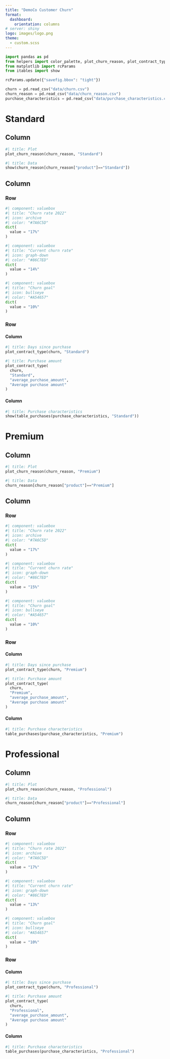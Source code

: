 ```yaml
---
title: "DemoCo Customer Churn"
format: 
  dashboard:
    orientation: columns
# server: shiny
logo: images/logo.png
theme:
  - custom.scss
---
```


```python
import pandas as pd
from helpers import color_palette, plot_churn_reason, plot_contract_type, table_purchases
from matplotlib import rcParams
from itables import show

rcParams.update({"savefig.bbox": "tight"})

churn = pd.read_csv("data/churn.csv")
churn_reason = pd.read_csv("data/churn_reason.csv")
purchase_characteristics = pd.read_csv("data/purchase_characteristics.csv")
```

# Standard

## Column {.tabset}

```python
#| title: Plot
plot_churn_reason(churn_reason, "Standard")
```

```python
#| title: Data
show(churn_reason[churn_reason["product"]=="Standard"])
```

## Column {width=65%}

### Row

```python
#| component: valuebox
#| title: "Churn rate 2022"
#| icon: archive
#| color: "#7A6C5D"
dict(
  value = "17%"
)
```

```python
#| component: valuebox
#| title: "Current churn rate"
#| icon: graph-down
#| color: "#86C7ED"
dict(
  value = "14%"
)
```

```python
#| component: valuebox
#| title: "Churn goal"
#| icon: bullseye
#| color: "#A54657"
dict(
  value = "10%"
)
```


### Row 

#### Column {.tabset}

```python
#| title: Days since purchase
plot_contract_type(churn, "Standard")
```

```python
#| title: Purchase amount
plot_contract_type(
  churn, 
  "Standard", 
  "average_purchase_amount", 
  "Average purchase amount"
)
```

#### Column

```python
#| title: Purchase characteristics
show(table_purchases(purchase_characteristics, "Standard"))
```

# Premium

## Column {.tabset}

```python
#| title: Plot
plot_churn_reason(churn_reason, "Premium")
```

```python
#| title: Data
churn_reason[churn_reason["product"]=="Premium"]
```

## Column {width=65%}

### Row

```python
#| component: valuebox
#| title: "Churn rate 2022"
#| icon: archive
#| color: "#7A6C5D"
dict(
  value = "17%"
)
```

```python
#| component: valuebox
#| title: "Current churn rate"
#| icon: graph-down
#| color: "#86C7ED"
dict(
  value = "15%"
)
```

```python
#| component: valuebox
#| title: "Churn goal"
#| icon: bullseye
#| color: "#A54657"
dict(
  value = "10%"
)
```


### Row 

#### Column {.tabset}

```python
#| title: Days since purchase
plot_contract_type(churn, "Premium")
```

```python
#| title: Purchase amount
plot_contract_type(
  churn, 
  "Premium", 
  "average_purchase_amount", 
  "Average purchase amount"
)
```

#### Column

```python
#| title: Purchase characteristics
table_purchases(purchase_characteristics, "Premium")
```

# Professional

## Column {.tabset}

```python
#| title: Plot
plot_churn_reason(churn_reason, "Professional")
```

```python
#| title: Data
churn_reason[churn_reason["product"]=="Professional"]
```

## Column {width=65%}

### Row

```python
#| component: valuebox
#| title: "Churn rate 2022"
#| icon: archive
#| color: "#7A6C5D"
dict(
  value = "17%"
)
```

```python
#| component: valuebox
#| title: "Current churn rate"
#| icon: graph-down
#| color: "#86C7ED"
dict(
  value = "13%"
)
```

```python
#| component: valuebox
#| title: "Churn goal"
#| icon: bullseye
#| color: "#A54657"
dict(
  value = "10%"
)
```


### Row 

#### Column {.tabset}

```python
#| title: Days since purchase
plot_contract_type(churn, "Professional")
```

```python
#| title: Purchase amount
plot_contract_type(
  churn, 
  "Professional", 
  "average_purchase_amount", 
  "Average purchase amount"
)
```

#### Column

```python
#| title: Purchase characteristics
table_purchases(purchase_characteristics, "Professional")
```




